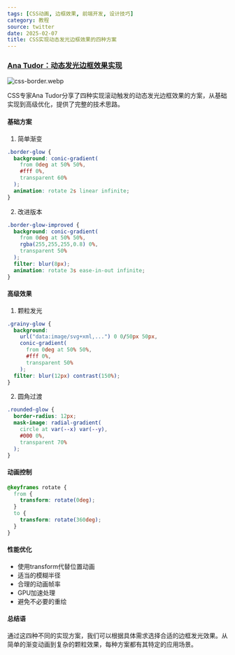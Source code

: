 ```yaml
---
tags: [CSS动画, 边框效果, 前端开发, 设计技巧]
category: 教程
source: twitter
date: 2025-02-07
title: CSS实现动态发光边框效果的四种方案
---
```


### [Ana Tudor：动态发光边框效果实现](https://twitter-thread.com/t/1879622563791507785)

![css-border.webp](https://img.mengpeng.tech/i/2025/02/07/67a5f58c74d33.webp)

CSS专家Ana Tudor分享了四种实现滚动触发的动态发光边框效果的方案，从基础实现到高级优化，提供了完整的技术思路。

#### 基础方案

1. 简单渐变
```css
.border-glow {
  background: conic-gradient(
    from 0deg at 50% 50%,
    #fff 0%,
    transparent 60%
  );
  animation: rotate 2s linear infinite;
}
```

2. 改进版本
```css
.border-glow-improved {
  background: conic-gradient(
    from 0deg at 50% 50%,
    rgba(255,255,255,0.8) 0%,
    transparent 50%
  );
  filter: blur(8px);
  animation: rotate 3s ease-in-out infinite;
}
```

#### 高级效果

1. 颗粒发光
```css
.grainy-glow {
  background: 
    url("data:image/svg+xml,...") 0 0/50px 50px,
    conic-gradient(
      from 0deg at 50% 50%,
      #fff 0%,
      transparent 50%
    );
  filter: blur(12px) contrast(150%);
}
```

2. 圆角过渡
```css
.rounded-glow {
  border-radius: 12px;
  mask-image: radial-gradient(
    circle at var(--x) var(--y),
    #000 0%,
    transparent 70%
  );
}
```

#### 动画控制

```css
@keyframes rotate {
  from {
    transform: rotate(0deg);
  }
  to {
    transform: rotate(360deg);
  }
}
```

#### 性能优化

- 使用transform代替位置动画
- 适当的模糊半径
- 合理的动画帧率
- GPU加速处理
- 避免不必要的重绘

#### 总结语

通过这四种不同的实现方案，我们可以根据具体需求选择合适的边框发光效果。从简单的渐变动画到复杂的颗粒效果，每种方案都有其特定的应用场景。 